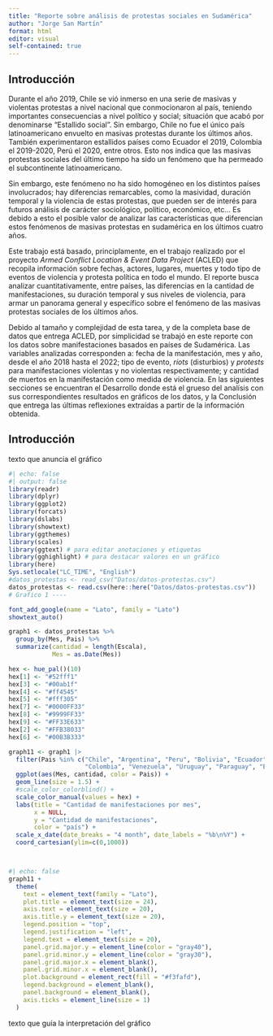```yaml
---
title: "Reporte sobre análisis de protestas sociales en Sudamérica"
author: "Jorge San Martín"
format: html
editor: visual
self-contained: true
---
```


## Introducción

Durante el año 2019, Chile se vió inmerso en una serie de masivas y violentas protestas a nivel nacional que conmocionaron al país, teniendo importantes consecuencias a nivel político y social; situación que acabó por denominarse "Estallido social". Sin embargo, Chile no fue el único país latinoamericano envuelto en masivas protestas durante los últimos años. También experimentaron estallidos países como Ecuador el 2019, Colombia el 2019-2020, Perú el 2020, entre otros. Esto nos indica que las masivas protestas sociales del último tiempo ha sido un fenómeno que ha permeado el subcontinente latinoamericano.

Sin embargo, este fenómeno no ha sido homogéneo en los distintos países involucrados; hay diferencias remarcables, como la masividad, duración temporal y la violencia de estas protestas, que pueden ser de interés para futuros análisis de carácter sociológico, político, económico, etc... Es debido a esto el posible valor de analizar las características que diferencian estos fenómenos de masivas protestas en sudamérica en los últimos cuatro años.

Este trabajo está basado, principlamente, en el trabajo realizado por el proyecto *Armed Conflict Location & Event Data Project* (ACLED) que recopila información sobre fechas, actores, lugares, muertes y todo tipo de eventos de violencia y protesta política en todo el mundo. El reporte busca analizar cuantitativamente, entre países, las diferencias en la cantidad de manifestaciones, su duración temporal y sus niveles de violencia, para armar un panorama general y específico sobre el fenómeno de las masivas protestas sociales de los últimos años.

Debido al tamaño y complejidad de esta tarea, y de la completa base de datos que entrega ACLED, por simplicidad se trabajó en este reporte con los datos sobre manifestaciones basados en países de Sudamérica. Las variables analizadas corresponden a: fecha de la manifestación, mes y año, desde el año 2018 hasta el 2022; tipo de evento, *riots* (disturbios) y *protests* para manifestaciones violentas y no violentas respectivamente; y cantidad de muertos en la manifestación como medida de violencia. En las siguientes secciones se encuentran el Desarrollo donde está el grueso del analísis con sus correspondientes resultados en gráficos de los datos, y la Conclusión que entrega las últimas reflexiones extraídas a partir de la información obtenida.



## Introducción

texto que anuncia el gráfico

```r
#| echo: false
#| output: false
library(readr)
library(dplyr)
library(ggplot2)
library(forcats)
library(dslabs)
library(showtext)
library(ggthemes)
library(scales)
library(ggtext) # para editar anotaciones y etiquetas
library(gghighlight) # para destacar valores en un gráfico
library(here)
Sys.setlocale("LC_TIME", "English")
#datos_protestas <- read_csv("Datos/datos-protestas.csv")
datos_protestas <- read.csv(here::here("Datos/datos-protestas.csv"))
# Grafico 1 ----

font_add_google(name = "Lato", family = "Lato")
showtext_auto()

graph1 <- datos_protestas %>% 
  group_by(Mes, Pais) %>% 
  summarize(cantidad = length(Escala),
            Mes = as.Date(Mes))

hex <- hue_pal()(10)
hex[1] <- "#52fff1"
hex[3] <- "#00ab1f"
hex[4] <- "#ff4545"
hex[5] <- "#fff305"
hex[7] <- "#0000FF33"
hex[8] <- "#9999FF33"
hex[9] <- "#FF33E633"
hex[2] <- "#FFB38033"
hex[6] <- "#00B3B333"

graph11 <- graph1 |> 
  filter(Pais %in% c("Chile", "Argentina", "Peru", "Bolivia", "Ecuador",
                     "Colombia", "Venezuela", "Uruguay", "Paraguay", "Brazil")) |> 
  ggplot(aes(Mes, cantidad, color = Pais)) +
  geom_line(size = 1.5) +
  #scale_color_colorblind() +
  scale_color_manual(values = hex) +
  labs(title = "Cantidad de manifestaciones por mes",
       x = NULL,
       y = "Cantidad de manifestaciones",
       color = "país") +
  scale_x_date(date_breaks = "4 month", date_labels = "%b\n%Y") +
  coord_cartesian(ylim=c(0,1000))




```
```r
#| echo: false
graph11 + 
  theme(
    text = element_text(family = "Lato"),
    plot.title = element_text(size = 24),
    axis.text = element_text(size = 20), 
    axis.title.y = element_text(size = 20),
    legend.position = "top",
    legend.justification = "left",
    legend.text = element_text(size = 20),
    panel.grid.major.y = element_line(color = "gray40"),
    panel.grid.minor.y = element_line(color = "gray30"),
    panel.grid.major.x = element_blank(),
    panel.grid.minor.x = element_blank(),
    plot.background = element_rect(fill = "#f3fafd"),
    legend.background = element_blank(),
    panel.background = element_blank(),
    axis.ticks = element_line(size = 1)
  ) 
```

texto que guía la interpretación del gráfico


